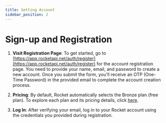 ```yaml
---
title: Setting Account
sidebar_position: 2
---
```


# Sign-up and Registration

1. **Visit Registration Page**: To get started, go to [https://app.rocketapi.net/auth/register](https://app.rocketapi.net/auth/register) for the account registration page. You need to provide your name, email, and password to create a new account. Once you submit the form, you'll receive an OTP (One-Time Password) in the provided email to complete the account creation process.

2. **Pricing**: By default, Rocket automatically selects the Bronze plan (free plan). To explore each plan and its pricing details, click [here](https://rocketapi.net/pricing/).

3. **Log In**: After verifying your email, log in to your Rocket account using the credentials you provided during registration.
